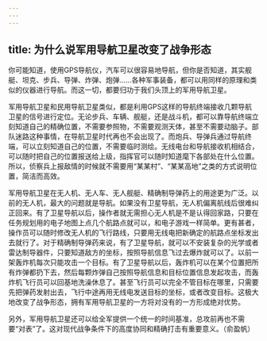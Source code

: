 ```yaml
---
---
---
```

title: 为什么说军用导航卫星改变了战争形态
---




你可能知道，使用GPS导航仪，汽车可以很容易地导航，但你是否知道，其实舰艇、坦克、步兵、导弹、炸弹、炮弹……各种军事装备，都可以用同样的原理和类似的仪器进行导航。而这一切，都要归功于我们头顶上的军用导航卫星。

军用导航卫星和民用导航卫星类似，都是利用GPS这样的导航终端接收几颗导航卫星的信号进行定位。无论步兵、车辆、舰艇，还是战斗机，都可以靠导航终端立刻知道自己的精确位置，不需要参照物，不需要观测天体，甚至不需要动脑子。部队迷路这种事情，在导航卫星时代再也不会出现了。而炮兵、导弹兵通过导航终端，可以立刻知道自己的位置，不需要临时测绘。无线电台和导航接收机相结合，可以随时把自己的位置报送给上级，指挥官可以随时知道麾下各部处在什么位置。所以，侦察兵上报敌情的时候就不需要用“某某村”、“某某高地”之类的方式说明位置，简洁而高效。

军用导航卫星在无人机、无人车、无人舰艇、精确制导弹药上的用途更为广泛。以前的无人机，最大的问题就是导航。如果没有卫星导航，无人机偏离航线后很难纠正回来。有了卫星导航以后，操作者就无需担心无人机是不是认得回家路，只要在任务规划用的电子地图上点几个航路点就可以，和电子游戏一样简单。更有甚者，操作员可以随时修改无人机的飞行路线，只要用无线电把新确定的航路点坐标发出去就行了。对于精确制导弹药来说，有了卫星导航，就可以不安装复杂的光学或者雷达制导器件，只要知道敌方的坐标，按照导航信息飞过去爆炸就可以了。以前一架轰炸机每次只能攻击一个目标。有了卫星导航以后，轰炸机可以在某个位置把所有炸弹都扔下去，然后每颗炸弹自己按照导航信息和目标位置信息发起攻击，而轰炸机飞行员可以回基地洗澡休息了。甚至飞行员可以完全不管目标在哪里，只需要先把弹药发射出去，飞行中途再用无线电发送目标的坐标，或者改变目标。这极大地改变了战争形态，拥有军用导航卫星的一方将对没有的一方形成绝对优势。

另外，军用导航卫星还可以给全军提供一个统一的时间基准，总攻前再也不需要“对表”了。这对现代战争条件下的高度协同和精确打击有重要意义。（俞盈帆）